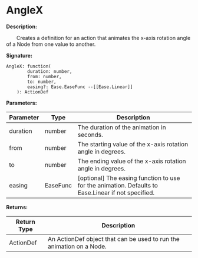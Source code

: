 
# AngleX

**Description:**

&emsp;&emsp;Creates a definition for an action that animates the x-axis rotation angle of a Node from one value to another.

**Signature:**
```tl
AngleX: function(
		duration: number,
		from: number,
		to: number,
		easing?: Ease.EaseFunc --[[Ease.Linear]]
	): ActionDef
```

**Parameters:**

| Parameter | Type | Description |
| --- | --- | --- |
| duration | number | The duration of the animation in seconds. |
| from | number | The starting value of the x-axis rotation angle in degrees. |
| to | number | The ending value of the x-axis rotation angle in degrees. |
| easing | EaseFunc | [optional] The easing function to use for the animation. Defaults to Ease.Linear if not specified. |

**Returns:**

| Return Type | Description |
| --- | --- |
| ActionDef | An ActionDef object that can be used to run the animation on a Node. |